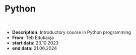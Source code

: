 # Python

<br />

- **Description:** Introductory course in Python programming
- **From:** Teb Edukacja
- **start data:** 23.10.2023
- **end data:** 21.06.2024